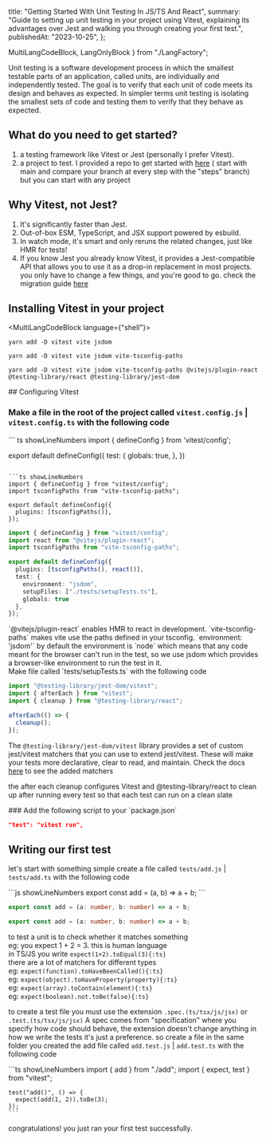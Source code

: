   title: "Getting Started With Unit Testing In JS/TS And React",
  summary:
    "Guide to setting up unit testing in your project using Vitest, explaining its advantages over Jest and walking you through creating your first test.",
  publishedAt: "2023-10-25",
};

  MultiLangCodeBlock,
  LangOnlyBlock
} from "./LangFactory";


Unit testing is a software development process in which the smallest testable parts of an application, called units, are individually and independently tested. The goal is to verify that each unit of code meets its design and behaves as expected.
In simpler terms unit testing is isolating the smallest sets of code and testing them to verify that they behave as expected.

## What do you need to get started?

1.  a testing framework like Vitest or Jest (personally I prefer Vitest).
2.  a project to test. I provided a repo to get started with [here](https://github.com/JanKaram2020/vitest-tutorial) ( start with main and compare your branch at every step with the "steps" branch) but you can start with any project

## Why Vitest, not Jest?

1.  It's significantly faster than Jest.
2.  Out-of-box ESM, TypeScript, and JSX support powered by esbuild.
3.  In watch mode, it's smart and only reruns the related changes, just like HMR for tests!
4.  If you know Jest you already know Vitest, it provides a Jest-compatible API that allows you to use it as a drop-in replacement in most projects.
    you only have to change a few things, and you're good to go. check the migration guide [here](https://vitest.dev/guide/migration.html#migrating-from-jest)

## Installing Vitest in your project

<MultiLangCodeBlock language={"shell"}>

```shell
yarn add -D vitest vite jsdom
```

```shell
yarn add -D vitest vite jsdom vite-tsconfig-paths
```

```shell
yarn add -D vitest vite jsdom vite-tsconfig-paths @vitejs/plugin-react @testing-library/react @testing-library/jest-dom
```

</MultiLangCodeBlock>
## Configuring Vitest

### Make a file in the root of the project called `vitest.config.js` | `vitest.config.ts` with the following code

<MultiLangCodeBlock>
``` ts showLineNumbers
import { defineConfig } from 'vitest/config';

export default defineConfig({
  test: {
    globals: true,
  },
})
```

```ts showLineNumbers
import { defineConfig } from "vitest/config";
import tsconfigPaths from "vite-tsconfig-paths";

export default defineConfig({
  plugins: [tsconfigPaths()],
});
```

```ts showLineNumbers
import { defineConfig } from "vitest/config";
import react from "@vitejs/plugin-react";
import tsconfigPaths from "vite-tsconfig-paths";

export default defineConfig({
  plugins: [tsconfigPaths(), react()],
  test: {
    environment: "jsdom",
    setupFiles: ["./tests/setupTests.ts"],
    globals: true
  },
});
```

</MultiLangCodeBlock>
<LangOnlyBlock lang={"react"}>
`@vitejs/plugin-react` enables HMR to react in development.
`vite-tsconfig-paths` makes vite use the paths defined in your tsconfig.
`environment: 'jsdom'` by default the environment is `node` which means that any code meant for the browser can't run in the test, so we use jsdom which provides a browser-like environment to run the test in it.

<br/>
    Make file called `tests/setupTests.ts` with the following code

```ts showLineNumbers
import "@testing-library/jest-dom/vitest";
import { afterEach } from "vitest";
import { cleanup } from "@testing-library/react";

afterEach(() => {
  cleanup();
});
```

The `@testing-library/jest-dom/vitest` library provides a set of custom jest/vitest matchers that you can use to extend jest/vitest. These will make your tests more declarative, clear to read, and maintain. Check the docs [here](https://www.npmjs.com/package/@testing-library/jest-dom) to see the added matchers

the after each cleanup configures Vitest and @testing-library/react to clean up after running every test so that each test can run on a clean slate

</LangOnlyBlock>
### Add the following script to your `package.json`

```json
"test": "vitest run",
```

## Writing our first test

let's start with something simple create a file called `tests/add.js` | `tests/add.ts` with the following code

<MultiLangCodeBlock>
```js showLineNumbers
export const add = (a, b) => a + b;
```

```ts showLineNumbers
export const add = (a: number, b: number) => a + b;
```

```ts showLineNumbers
export const add = (a: number, b: number) => a + b;
```

</MultiLangCodeBlock>


to test a unit is to check whether it matches something<br/>
eg: you expect 1 + 2 = 3\. this is human language<br/>
in TS/JS you write `expect(1+2).toEqual(3){:ts}`<br/>
there are a lot of matchers for different types<br/>
eg: `expect(function).toHaveBeenCalled(){:ts}`<br/>
eg: `expect(object).toHaveProperty(property){:ts}`<br/>
eg: `expect(array).toContain(element){:ts}`<br/>
eg: `expect(boolean).not.toBe(false){:ts}`<br/>

to create a test file you must use the extension `.spec.(ts/tsx/js/jsx)` or `.test.(ts/tsx/js/jsx)` A spec comes from "specification" where you specify how code should behave, the extension doesn't change anything in how we write the tests it's just a preference. so create a file in the same folder you created the add file called `add.test.js` | `add.test.ts` with the following code


<Editor>
    ```ts showLineNumbers
    import { add } from "./add";
    import { expect, test } from "vitest";

    test("add()", () => {
      expect(add(1, 2)).toBe(3);
    });
    ```
</Editor>

congratulations! you just ran your first test successfully.